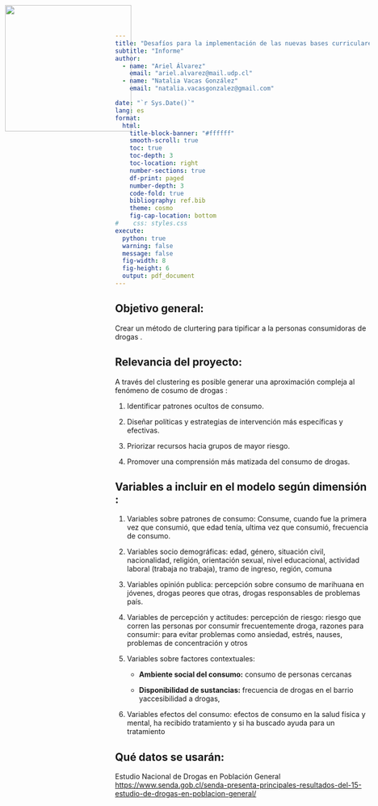 ```yaml
---
title: "Desafíos para la implementación de las nuevas bases curriculares en la educación de personas privadas de libertad"
subtitle: "Informe"
author:
  - name: "Ariel Álvarez"
    email: "ariel.alvarez@mail.udp.cl"
  - name: "Natalia Vacas González"
    email: "natalia.vacasgonzalez@gmail.com"

date: "`r Sys.Date()`"
lang: es
format:
  html:
    title-block-banner: "#ffffff"
    smooth-scroll: true
    toc: true
    toc-depth: 3
    toc-location: right
    number-sections: true
    df-print: paged
    number-depth: 3
    code-fold: true
    bibliography: ref.bib
    theme: cosmo
    fig-cap-location: bottom
#    css: styles.css
execute:
  python: true
  warning: false
  message: false
  fig-width: 8
  fig-height: 6
  output: pdf_document
---
```


<img src="logo.png" style="width: 250px; position:absolute; top:0; left:0; padding:10px;"/>

## Objetivo general:

Crear un método de clurtering para tipificar a la personas consumidoras de drogas .

## Relevancia del proyecto:

A través del clustering es posible generar una aproximación compleja al fenómeno de cosumo de drogas :

1.  Identificar patrones ocultos de consumo.

2.  Diseñar políticas y estrategias de intervención más específicas y efectivas.

3.  Priorizar recursos hacia grupos de mayor riesgo.

4.  Promover una comprensión más matizada del consumo de drogas.


## Variables a incluir en el modelo según dimensión :

1.  Variables sobre patrones de consumo: Consume, cuando fue la primera vez que consumió, que edad tenía, ultima vez que consumió, frecuencia de consumo.

2.  Variables socio demográficas: edad, género, situación civil, nacionalidad, religión, orientación sexual, nivel educacional, actividad laboral (trabaja no trabaja), tramo de ingreso, región, comuna

3.  Variables opinión publica: percepción sobre consumo de marihuana en jóvenes, drogas peores que otras, drogas responsables de problemas país.

4.  Variables de percepción y actitudes: percepción de riesgo: riesgo que corren las personas por consumir frecuentemente droga, razones para consumir: para evitar problemas como ansiedad, estrés, nauses, problemas de concentración y otros

5.  Variables sobre factores contextuales:

    -   **Ambiente social del consumo:** consumo de personas cercanas

    -   **Disponibilidad de sustancias:** frecuencia de drogas en el barrio yaccesibilidad a drogas,

6.  Variables efectos del consumo: efectos de consumo en la salud física y mental, ha recibido tratamiento y si ha buscado ayuda para un tratamiento



## Qué datos se usarán:

Estudio Nacional de Drogas en Población General <https://www.senda.gob.cl/senda-presenta-principales-resultados-del-15-estudio-de-drogas-en-poblacion-general/>
